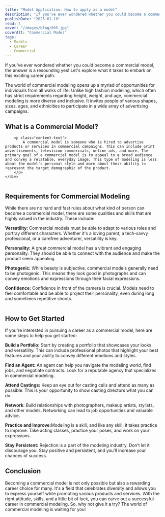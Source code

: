 ```yaml
---
title: "Model Application: How to apply as a model"
description: "If you've ever wondered whether you could become a commercial model, the answer is a resounding yes! Let's explore what it takes to embark on this exciting career path."
publishDate: "2025-01-10"
read: 4
cover: "/images/blog/005.jpg"
coverAlt: "Commercial Model"
tags:
  - Models
  - Career
  - Commercial
---
```


<div class="content-block right">
    <div class="content-block__inner col-12 col-md-6  p-0">
        <div class="content-strong">
                If you've ever wondered whether you could become a commercial model, the answer is a resounding yes! Let's explore what it takes to embark on this exciting career path.
        </div>
        <p class="content-text">The world of commercial modeling opens up a myriad of opportunities for individuals from all walks of life. Unlike high fashion modeling, which often has strict requirements regarding height, weight, and age, commercial modeling is more diverse and inclusive. It invites people of various shapes, sizes, ages, and ethnicities to participate in a wide array of advertising campaigns.</p>
        <h2 class="content-title m">What is a Commercial Model?</h2>

        <p class="content-text">
            A commercial model is someone who is hired to advertise products or services in commercial campaigns. This can include print advertisements, television commercials, online ads, and more. The primary goal of a commercial model is to appeal to a broad audience and convey a relatable, everyday image. This type of modeling is less about the model's personal style and more about their ability to represent the target demographic of the product.
        </p>
    </div>
</div>

<div class="content-figure">
    <div class="content-figure-abs">
        <img src="/images/blog/001/002.jpg" alt="" class="content-figure__img" />
    </div>
</div>
<div class="content-block right">
    <div class="content-block__inner col-12 col-md-6 p-0">
        <h2 class="content-title m">Requirements for Commercial Modeling</h2>
        <p class="content-text">
            While there are no hard and fast rules about what kind of person can become a commercial model, there are some qualities and skills that are highly valued in the industry. These include:
        </p>
        <p class="content-text">
            <strong> Versatility: </strong>Commercial models must be able to adapt to various roles and portray different characters. Whether it's a loving parent, a tech-savvy professional, or a carefree adventurer, versatility is key.
        </p>
        <p class="content-text">
            <strong> Personality:</strong> A great commercial model has a vibrant and engaging personality. They should be able to connect with the audience and make the product seem appealing.
        </p>
        <p class="content-text">
            <strong> Photogenic:</strong> While beauty is subjective, commercial models generally need to be photogenic. This means they look good in photographs and can convey emotions and expressions through their facial expressions.
        </p>
        <p class="content-text">
            <strong> Confidence:</strong> Confidence in front of the camera is crucial. Models need to feel comfortable and be able to project their personality, even during long and sometimes repetitive shoots.
        </p>
    </div>
</div>
<div class="content-figure">
    <div class="content-figure-abs">
        <img src="/images/blog/001/003.jpg" alt="" class="content-figure__img" />
    </div>
</div>
<div class="content-block right">
    <div class="content-block__inner col-12 col-md-6 p-0">
        <h2 class="content-title m">How to Get Started</h2>
        <p class="content-text">
            If you're interested in pursuing a career as a commercial model, here are some steps to help you get started:
        </p>
        <p class="content-text">
            <strong> Build a Portfolio:</strong> Start by creating a portfolio that showcases your looks and versatility. This can include professional photos that highlight your best features and your ability to convey different emotions and styles.
        </p>
        <p class="content-text">
            <strong> Find an Agent:</strong> An agent can help you navigate the modeling world, find jobs, and negotiate contracts. Look for a reputable agency that specializes in commercial modeling.
        </p>
        <p class="content-text">
            <strong> Attend Castings:</strong> Keep an eye out for casting calls and attend as many as possible. This is your opportunity to show casting directors what you can do.
        </p>
        <p class="content-text">
            <strong> Network:</strong> Build relationships with photographers, makeup artists, stylists, and other models. Networking can lead to job opportunities and valuable advice.
        </p>
        <p class="content-text">
            <strong> Practice and Improve:</strong>Modeling is a skill, and like any skill, it takes practice to improve. Take acting classes, practice your poses, and work on your expressions.
        </p>
        <p class="content-text">
            <strong> Stay Persistent:</strong> Rejection is a part of the modeling industry. Don't let it discourage you. Stay positive and persistent, and you'll increase your chances of success.
        </p>
        <h2 class="content-title m">Conclusion</h2>
        <p class="content-text">
            Becoming a commercial model is not only possible but also a rewarding career choice for many. It's a field that celebrates diversity and allows you to express yourself while promoting various products and services. With the right attitude, skills, and a little bit of luck, you can carve out a successful career in commercial modeling. So, why not give it a try? The world of commercial modeling is waiting for you!
        </p>
    </div>
</div>
